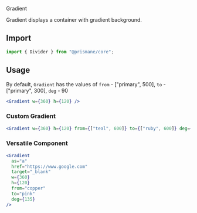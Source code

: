 <Versatile>Gradient</Versatile>

Gradient displays a container with gradient background.

## Import

```js
import { Divider } from "@prismane/core";
```

## Usage

By default, `Gradient` has the values of `from` - ["primary", 500], `to` - ["primary", 300], `deg` - 90

```jsx
<Gradient w={360} h={120} />
```

### Custom Gradient

```jsx
<Gradient w={360} h={120} from={["teal", 600]} to={["ruby", 600]} deg={45} />
```

### Versatile Component

```jsx
<Gradient
  as="a"
  href="https://www.google.com"
  target="_blank"
  w={360}
  h={120}
  from="copper"
  to="pink"
  deg={135}
/>
```
